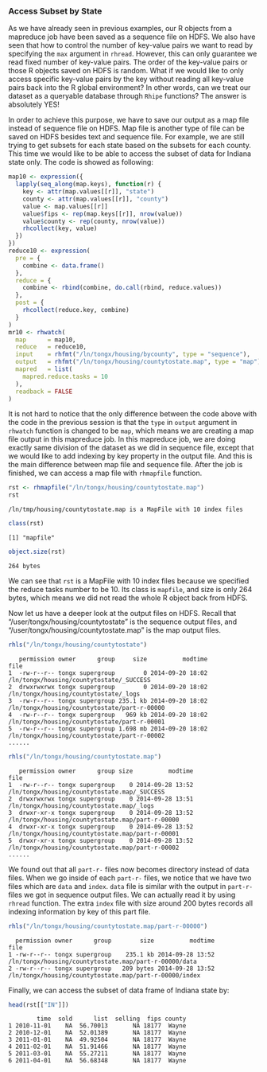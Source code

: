 ### Access Subset by State ###

As we have already
seen in previous examples, our R objects from a mapreduce job have been saved as a sequence file on HDFS.
We also have seen that how to control the number of key-value pairs we want to read by specifying the `max`
argument in `rhread`. However, this can only guarantee we read fixed number of key-value pairs. The order
of the key-value pairs or those R objects saved on HDFS is random. What if we would like to only access 
specific key-value pairs by the key without reading all key-value pairs back into the R global environment?
In other words, can we treat our dataset as a queryable database through `Rhipe` functions? The answer is
absolutely YES!

In order to achieve this purpose, we have to save our output as a map file instead of sequence file on HDFS.
Map file is another type of file can be saved on HDFS besides text and sequence file. For example, we are 
still trying to get subsets for each state based on the subsets for each county. This time we would like to 
be able to access the subset of data for Indiana state only. The code is showed as following:

```r
map10 <- expression({
  lapply(seq_along(map.keys), function(r) {
    key <- attr(map.values[[r]], "state")
    county <- attr(map.values[[r]], "county")
    value <- map.values[[r]]
    value$fips <- rep(map.keys[[r]], nrow(value))
    value$county <- rep(county, nrow(value))
    rhcollect(key, value)
  })
})
reduce10 <- expression(
  pre = {
    combine <- data.frame()
  },
  reduce = {
    combine <- rbind(combine, do.call(rbind, reduce.values))
  },
  post = {
    rhcollect(reduce.key, combine)
  }
)
mr10 <- rhwatch(
  map      = map10,
  reduce   = reduce10,
  input    = rhfmt("/ln/tongx/housing/bycounty", type = "sequence"),
  output   = rhfmt("/ln/tongx/housing/countytostate.map", type = "map"),
  mapred   = list( 
    mapred.reduce.tasks = 10
  ),
  readback = FALSE
)
```

It is not hard to notice that the only difference between the code above with the code in the previous
session is that the `type` in `output` argument in `rhwatch` function is changed to be `map`, which means
we are creating a map file output in this mapreduce job. In this mapreduce job, we are doing exactly same
division of the dataset as we did in sequence file, except that we would like to add indexing by key 
property in the output file. And this is the main difference between map file and sequence file. After
the job is finished, we can access a map file with `rhmapfile` function.

```r
rst <- rhmapfile("/ln/tongx/housing/countytostate.map")
rst
```
```
/ln/tmp/housing/countytostate.map is a MapFile with 10 index files
```
```r
class(rst)
```
```
[1] "mapfile"
```
```r
object.size(rst)
```
```
264 bytes
```

We can see that `rst` is a MapFile with 10 index files because we specified the reduce tasks number 
to be 10. Its class is `mapfile`, and size is only 264 bytes, which means we did not read the whole R
object back from HDFS.

Now let us have a deeper look at the output files on HDFS. Recall that "/user/tongx/housing/countytostate"
is the sequence output files, and "/user/tongx/housing/countytostate.map" is the map output files.

```r
rhls("/ln/tongx/housing/countytostate")
```
```
   permission owner      group     size          modtime                                         file
1  -rw-r--r-- tongx supergroup        0 2014-09-20 18:02     /ln/tongx/housing/countytostate/_SUCCESS
2  drwxrwxrwx tongx supergroup        0 2014-09-20 18:02        /ln/tongx/housing/countytostate/_logs
3  -rw-r--r-- tongx supergroup 235.1 kb 2014-09-20 18:02 /ln/tongx/housing/countytostate/part-r-00000
4  -rw-r--r-- tongx supergroup   969 kb 2014-09-20 18:02 /ln/tongx/housing/countytostate/part-r-00001
5  -rw-r--r-- tongx supergroup 1.698 mb 2014-09-20 18:02 /ln/tongx/housing/countytostate/part-r-00002
......
```
```r
rhls("/ln/tongx/housing/countytostate.map")
```
```
   permission owner      group size          modtime                                             file
1  -rw-r--r-- tongx supergroup    0 2014-09-28 13:52     /ln/tongx/housing/countytostate.map/_SUCCESS
2  drwxrwxrwx tongx supergroup    0 2014-09-28 13:51        /ln/tongx/housing/countytostate.map/_logs
3  drwxr-xr-x tongx supergroup    0 2014-09-28 13:52 /ln/tongx/housing/countytostate.map/part-r-00000
4  drwxr-xr-x tongx supergroup    0 2014-09-28 13:52 /ln/tongx/housing/countytostate.map/part-r-00001
5  drwxr-xr-x tongx supergroup    0 2014-09-28 13:52 /ln/tongx/housing/countytostate.map/part-r-00002
......
```

We found out that all `part-r-` files now becomes directory instead of data files. When we go inside of each
`part-r-` files, we notice that we have two files which are `data` and `index`. `data` file is similar with 
the output in `part-r-` files we got in sequence output files. We can actually read it by using `rhread` 
function. The extra `index` file with size around 200 bytes records all indexing information by key of this 
part file.

```r
rhls("/ln/tongx/housing/countytostate.map/part-r-00000")
```
```
  permission owner      group        size          modtime                                                   file
1 -rw-r--r-- tongx supergroup    235.1 kb 2014-09-28 13:52  /ln/tongx/housing/countytostate.map/part-r-00000/data
2 -rw-r--r-- tongx supergroup   209 bytes 2014-09-28 13:52 /ln/tongx/housing/countytostate.map/part-r-00000/index
```

Finally, we can access the subset of data frame of Indiana state by:

```r
head(rst[["IN"]])
```
```
        time  sold      list  selling  fips county
1 2010-11-01    NA  56.70013       NA 18177  Wayne
2 2010-12-01    NA  52.01389       NA 18177  Wayne
3 2011-01-01    NA  49.92504       NA 18177  Wayne
4 2011-02-01    NA  51.91466       NA 18177  Wayne
5 2011-03-01    NA  55.27211       NA 18177  Wayne
6 2011-04-01    NA  56.68348       NA 18177  Wayne
```
